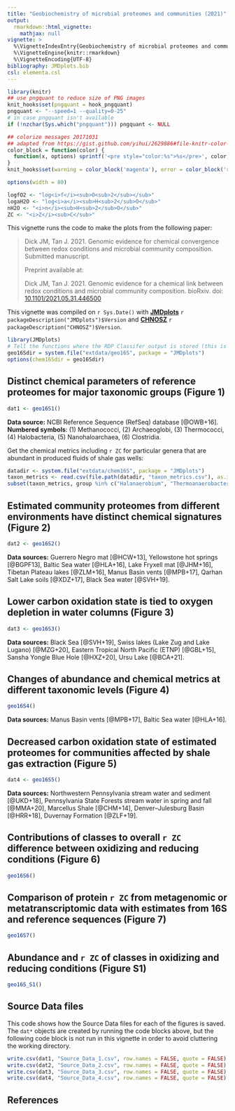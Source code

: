 ```yaml
---
title: "Geobiochemistry of microbial proteomes and communities (2021)"
output: 
  rmarkdown::html_vignette:
    mathjax: null
vignette: >
  %\VignetteIndexEntry{Geobiochemistry of microbial proteomes and communities (2021)}
  %\VignetteEngine{knitr::rmarkdown}
  %\VignetteEncoding{UTF-8}
bibliography: JMDplots.bib
csl: elementa.csl
---
```


<style>
/* https://gomakethings.com/how-to-break-an-image-out-of-its-parent-container-with-css/ */
@media (min-width: 700px) {
  .full-width {
    left: 50%;
    margin-left: -50vw;
    margin-right: -50vw;
    max-width: 100vw;
    position: relative;
    right: 50%;
    width: 100vw;
  }
}
@media (min-width: 900px) {
  .full-width {
    left: 50vw; /* fallback if needed */
    left: calc(50vw - 100px);
    width: 900px;
    position: relative;
  }
}
</style>

```r
library(knitr)
## use pngquant to reduce size of PNG images
knit_hooks$set(pngquant = hook_pngquant)
pngquant <- "--speed=1 --quality=0-25"
# in case pngquant isn't available
if (!nzchar(Sys.which("pngquant"))) pngquant <- NULL 

## colorize messages 20171031
## adapted from https://gist.github.com/yihui/2629886#file-knitr-color-msg-rnw
color_block = function(color) {
  function(x, options) sprintf('<pre style="color:%s">%s</pre>', color, x)
}
knit_hooks$set(warning = color_block('magenta'), error = color_block('red'), message = color_block('blue'))
```

```r
options(width = 80)
```

```r
logfO2 <- "log<i>f</i><sub>O<sub>2</sub></sub>"
logaH2O <- "log<i>a</i><sub>H<sub>2</sub>O</sub>"
nH2O <- "<i>n</i><sub>H<sub>2</sub>O</sub>"
ZC <- "<i>Z</i><sub>C</sub>"
```

This vignette runs the code to make the plots from the following paper:

> Dick JM, Tan J. 2021. Genomic evidence for chemical convergence between redox conditions and microbial community composition. Submitted manuscript.
>
> Preprint available at:
>
> Dick JM, Tan J. 2021. Genomic evidence for a chemical link between redox conditions and microbial community composition. bioRxiv. doi: [10.1101/2021.05.31.446500](https://doi.org/10.1101/2021.05.31.446500)

<!--
The plots in this vignette are modified from the preprint in the following ways:

* All taxids are weighted equally (instead of by number of reference sequences) to calculate the mean amino acid composition for taxonomic groups.
* For subsets of samples, RDP counts are aggregated to calculate `r ZC` and `r nH2O` (instead of taking the mean of these values among samples).
* Removed dataset for NE Pennsylvania stream sediment.
* Added Fig. 6 and Fig. S1.
-->

This vignette was compiled on `r Sys.Date()` with **[JMDplots](https://github.com/jedick/JMDplots)** `r packageDescription("JMDplots")$Version` and **[CHNOSZ](http://chnosz.net)** `r packageDescription("CHNOSZ")$Version`.

```r
library(JMDplots)
# Tell the functions where the RDP Classifer output is stored (this is the default)
geo16Sdir = system.file("extdata/geo16S", package = "JMDplots")
options(chem16Sdir = geo16Sdir)
```

## Distinct chemical parameters of reference proteomes for major taxonomic groups (Figure 1)
```r
dat1 <- geo16S1()
```

**Data source:** NCBI Reference Sequence (RefSeq) database [@OWB+16]. **Numbered symbols**: (1) Methanococci, (2) Archaeoglobi, (3) Thermococci, (4) Halobacteria, (5) Nanohaloarchaea, (6) Clostridia.

Get the chemical metrics including `r ZC` for particular genera that are abundant in produced fluids of shale gas wells:

```r
datadir <- system.file("extdata/chem16S", package = "JMDplots")
taxon_metrics <- read.csv(file.path(datadir, "taxon_metrics.csv"), as.is = TRUE)
subset(taxon_metrics, group %in% c("Halanaerobium", "Thermoanaerobacter"))
```

## Estimated community proteomes from different environments have distinct chemical signatures (Figure 2)
```r
dat2 <- geo16S2()
```

**Data sources:** Guerrero Negro mat [@HCW+13], Yellowstone hot springs [@BGPF13], Baltic Sea water [@HLA+16], Lake Fryxell mat [@JHM+16], Tibetan Plateau lakes [@ZLM+16], Manus Basin vents [@MPB+17], Qarhan Salt Lake soils [@XDZ+17], Black Sea water [@SVH+19].

## Lower carbon oxidation state is tied to oxygen depletion in water columns (Figure 3)
```r
dat3 <- geo16S3()
```

**Data sources:** Black Sea [@SVH+19], Swiss lakes (Lake Zug and Lake Lugano) [@MZG+20], Eastern Tropical North Pacific (ETNP) [@GBL+15], Sansha Yongle Blue Hole [@HXZ+20], Ursu Lake [@BCA+21].

## Changes of abundance and chemical metrics at different taxonomic levels (Figure 4)
```r
geo16S4()
```

**Data sources:** Manus Basin vents [@MPB+17], Baltic Sea water [@HLA+16].

## Decreased carbon oxidation state of estimated proteomes for communities affected by shale gas extraction (Figure 5)
```r
dat4 <- geo16S5()
```

**Data sources:** Northwestern Pennsylvania stream water and sediment [@UKD+18], Pennsylvania State Forests stream water in spring and fall [@MMA+20], Marcellus Shale [@CHM+14], Denver--Julesburg Basin [@HRR+18], Duvernay Formation [@ZLF+19].

## Contributions of classes to overall `r ZC` difference between oxidizing and reducing conditions (Figure 6)
```r
geo16S6()
```

## Comparison of protein `r ZC` from metagenomic or metatranscriptomic data with estimates from 16S and reference sequences (Figure 7)
```r
geo16S7()
```

## Abundance and `r ZC` of classes in oxidizing and reducing conditions (Figure S1)
```r
geo16S_S1()
```

## Source Data files
This code shows how the Source Data files for each of the figures is saved.
The `dat*` objects are created by running the code blocks above, but the following code block is not run in this vignette in order to avoid cluttering the working directory.
```r
write.csv(dat1, "Source_Data_1.csv", row.names = FALSE, quote = FALSE)
write.csv(dat2, "Source_Data_2.csv", row.names = FALSE, quote = FALSE)
write.csv(dat3, "Source_Data_3.csv", row.names = FALSE, quote = FALSE)
write.csv(dat4, "Source_Data_4.csv", row.names = FALSE, quote = FALSE)
```

## References
